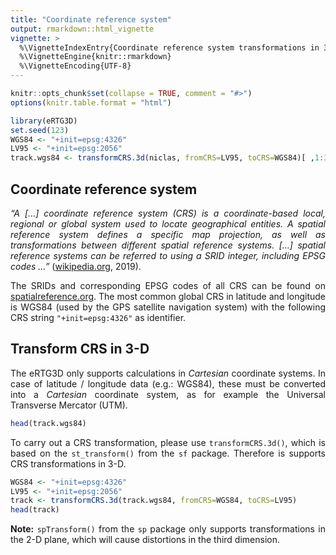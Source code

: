 ```yaml
---
title: "Coordinate reference system"
output: rmarkdown::html_vignette
vignette: >
  %\VignetteIndexEntry{Coordinate reference system transformations in 3-D}
  %\VignetteEngine{knitr::rmarkdown}
  %\VignetteEncoding{UTF-8}
---
```

<style>
body {
text-align: justify}
</style>
```r
knitr::opts_chunk$set(collapse = TRUE, comment = "#>")
options(knitr.table.format = "html")

library(eRTG3D)
set.seed(123)
WGS84 <- "+init=epsg:4326"
LV95 <- "+init=epsg:2056"
track.wgs84 <- transformCRS.3d(niclas, fromCRS=LV95, toCRS=WGS84)[ ,1:3]
```

## Coordinate reference system
*"A [...] coordinate reference system (CRS) is a coordinate-based local, regional or global system used to locate geographical entities. A spatial reference system defines a specific map projection, as well as transformations between different spatial reference systems. [...] spatial reference systems can be referred to using a SRID integer, including EPSG codes ..."* ([wikipedia.org](https://en.wikipedia.org/wiki/Spatial_reference_system), 2019).

The SRIDs and corresponding EPSG codes of all CRS can be found on [spatialreference.org](https://spatialreference.org). The most common global CRS in latitude and longitude is WGS84 (used by the GPS satellite navigation system) with the following CRS string `"+init=epsg:4326"` as identifier.

## Transform CRS in 3-D
The eRTG3D only supports calculations in *Cartesian* coordinate systems. In case of latitude / longitude data (e.g.: WGS84), these must be converted into a *Cartesian* coordinate system, as for example the Universal Transverse Mercator (UTM).
```r
head(track.wgs84)
```

To carry out a CRS transformation, please use `transformCRS.3d()`, which is based on the `st_transform()` from the `sf` package. Therefore is supports CRS transformations in 3-D.

```r
WGS84 <- "+init=epsg:4326"
LV95 <- "+init=epsg:2056"
track <- transformCRS.3d(track.wgs84, fromCRS=WGS84, toCRS=LV95)
head(track)
```

**Note:** `spTransform()` from the `sp` package only supports transformations in the 2-D plane, which will cause distortions in the third dimension.
